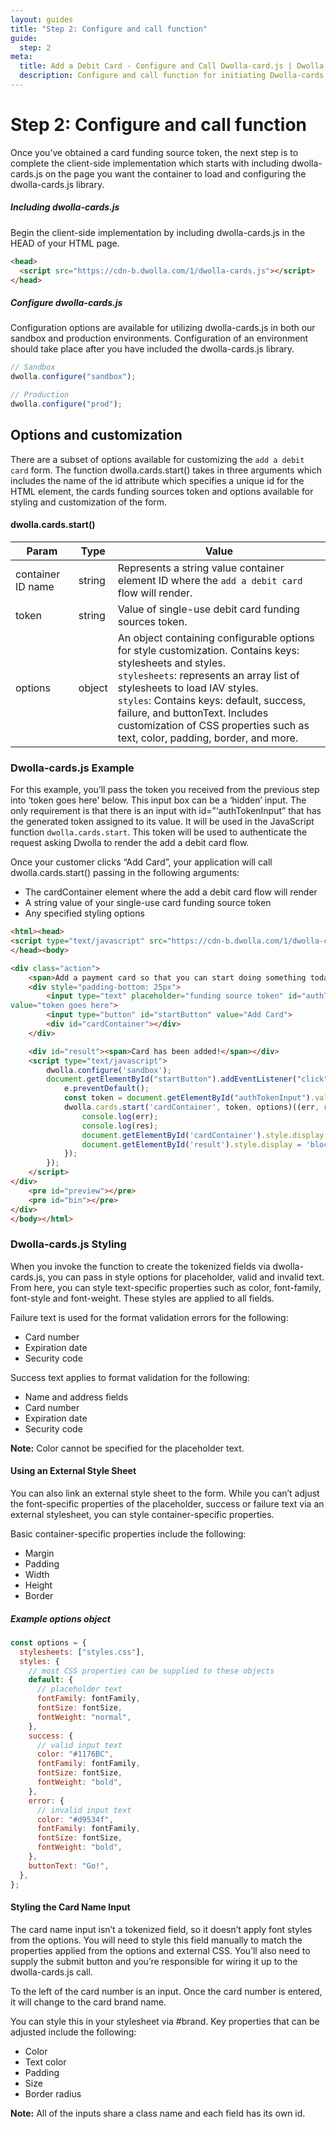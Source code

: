 ```yaml
---
layout: guides
title: "Step 2: Configure and call function"
guide:
  step: 2
meta:
  title: Add a Debit Card - Configure and Call Dwolla-card.js | Dwolla API Documentation
  description: Configure and call function for initiating Dwolla-cards.js, a powerful and secure tool for adding a debit card.
---
```


# Step 2: Configure and call function

Once you’ve obtained a card funding source token, the next step is to complete the client-side implementation which starts with including dwolla-cards.js on the page you want the container to load and configuring the dwolla-cards.js library.

##### Including dwolla-cards.js

Begin the client-side implementation by including dwolla-cards.js in the HEAD of your HTML page.

```html
<head>
  <script src="https://cdn-b.dwolla.com/1/dwolla-cards.js"></script>
</head>
```

##### Configure dwolla-cards.js

Configuration options are available for utilizing dwolla-cards.js in both our sandbox and production environments. Configuration of an environment should take place after you have included the dwolla-cards.js library.

```javascript
// Sandbox
dwolla.configure("sandbox");

// Production
dwolla.configure("prod");
```

## Options and customization

There are a subset of options available for customizing the `add a debit card` form. The function dwolla.cards.start() takes in three arguments which includes the name of the id attribute which specifies a unique id for the HTML element, the cards funding sources token and options available for styling and customization of the form.

#### dwolla.cards.start()

| Param             | Type   | Value                                                                                                                                                                                                                                                                                                                                                           |
| ----------------- | ------ | --------------------------------------------------------------------------------------------------------------------------------------------------------------------------------------------------------------------------------------------------------------------------------------------------------------------------------------------------------------- |
| container ID name | string | Represents a string value container element ID where the `add a debit card` flow will render.                                                                                                                                                                                                                                                                   |
| token             | string | Value of single-use debit card funding sources token.                                                                                                                                                                                                                                                                                                           |
| options           | object | An object containing configurable options for style customization. Contains keys: stylesheets and styles. <br /> `stylesheets`: represents an array list of stylesheets to load IAV styles. <br /> `styles`: Contains keys: default, success, failure, and buttonText. Includes customization of CSS properties such as text, color, padding, border, and more. |

### Dwolla-cards.js Example

For this example, you’ll pass the token you received from the previous step into ‘token goes here’ below. This input box can be a ‘hidden’ input. The only requirement is that there is an input with id=”‘authTokenInput” that has the generated token assigned to its value. It will be used in the JavaScript function `dwolla.cards.start`. This token will be used to authenticate the request asking Dwolla to render the add a debit card flow.

Once your customer clicks “Add Card”, your application will call dwolla.cards.start() passing in the following arguments:

- The cardContainer element where the add a debit card flow will render
- A string value of your single-use card funding source token
- Any specified styling options

```html
<html><head>
<script type="text/javascript" src="https://cdn-b.dwolla.com/1/dwolla-cards.js"></script>
</head><body>

<div class="action">
    <span>Add a payment card so that you can start doing something today!</span>
    <div style="padding-bottom: 25px">
        <input type="text" placeholder="funding source token" id="authTokenInput"
value="token goes here">
        <input type="button" id="startButton" value="Add Card">
        <div id="cardContainer"></div>
    </div>

    <div id="result"><span>Card has been added!</span></div>
    <script type="text/javascript">
        dwolla.configure('sandbox');
        document.getElementById("startButton").addEventListener("click", e => {
            e.preventDefault();
            const token = document.getElementById("authTokenInput").value;
            dwolla.cards.start('cardContainer', token, options)((err, res) => {
                console.log(err);
                console.log(res);
                document.getElementById('cardContainer').style.display = 'none';
                document.getElementById('result').style.display = 'block';
            });
        });
    </script>
</div>
    <pre id="preview"></pre>
    <pre id="bin"></pre>
</div>
</body></html>
```

### Dwolla-cards.js Styling

When you invoke the function to create the tokenized fields via dwolla-cards.js, you can pass in style options for placeholder, valid and invalid text. From here, you can style text-specific properties such as color, font-family, font-style and font-weight. These styles are applied to all fields.

Failure text is used for the format validation errors for the following:

- Card number
- Expiration date
- Security code

Success text applies to format validation for the following:

- Name and address fields
- Card number
- Expiration date
- Security code

**Note:** Color cannot be specified for the placeholder text.

#### Using an External Style Sheet

You can also link an external style sheet to the form. While you can’t adjust the font-specific properties of the placeholder, success or failure text via an external stylesheet, you can style container-specific properties.

Basic container-specific properties include the following:

- Margin
- Padding
- Width
- Height
- Border

##### Example options object

```javascript
const options = {
  stylesheets: ["styles.css"],
  styles: {
    // most CSS properties can be supplied to these objects
    default: {
      // placeholder text
      fontFamily: fontFamily,
      fontSize: fontSize,
      fontWeight: "normal",
    },
    success: {
      // valid input text
      color: "#1176BC",
      fontFamily: fontFamily,
      fontSize: fontSize,
      fontWeight: "bold",
    },
    error: {
      // invalid input text
      color: "#d9534f",
      fontFamily: fontFamily,
      fontSize: fontSize,
      fontWeight: "bold",
    },
    buttonText: "Go!",
  },
};
```

#### Styling the Card Name Input

The card name input isn’t a tokenized field, so it doesn’t apply font styles from the options. You will need to style this field manually to match the properties applied from the options and external CSS. You’ll also need to supply the submit button and you’re responsible for wiring it up to the dwolla-cards.js call.

To the left of the card number is an input. Once the card number is entered, it will change to the card brand name.

You can style this in your stylesheet via #brand. Key properties that can be adjusted include the following:

- Color
- Text color
- Padding
- Size
- Border radius

**Note:** All of the inputs share a class name and each field has its own id.
